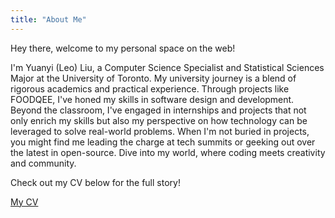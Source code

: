 ```yaml
---
title: "About Me"
---
```


```{=html}
<html lang="en">

<head>
  <meta charset="UTF-8">
  <meta name="viewport" content="width=device-width, initial-scale=1.0">
  <title>About</title>
  <link rel="stylesheet" href="style.css">
</head>

<body class="aboutbody">
  <main class="aboutcontent">
    <p>Hey there, welcome to my personal space on the web!</p>
    <p>I'm Yuanyi (Leo) Liu, a Computer Science Specialist and Statistical Sciences Major at the University of Toronto. My university journey is a blend of rigorous academics and practical experience. Through projects like FOODQEE, I've honed my skills in software design and development. Beyond the classroom, I've engaged in internships and projects that not only enrich my skills but also my perspective on how technology can be leveraged to solve real-world problems. When I'm not buried in projects, you might find me leading the charge at tech summits or geeking out over the latest in open-source. Dive into my world, where coding meets creativity and community.</p>
    <p> Check out my CV below for the full story!</p>
  </main>

</html>
```
[My CV](leocv.pdf)
